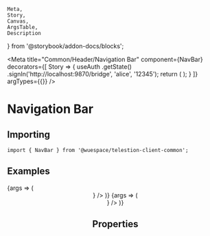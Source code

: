 	Meta,
	Story,
	Canvas,
	ArgsTable,
	Description
} from '@storybook/addon-docs/blocks';

<Meta
	title="Common/Header/Navigation Bar"
	component={NavBar}
	decorators={[
		Story => {
			useAuth
				.getState()
				.signIn('http://localhost:9870/bridge', 'alice', '12345');
			return (
				<TelestionClient>
					<MemoryRouter>
						<Story />
					</MemoryRouter>
				</TelestionClient>
			);
		}
	]}
	argTypes={{}}
/>

# Navigation Bar

<Description of={NavBar} />

## Importing

```tsx
import { NavBar } from '@wuespace/telestion-client-common';
```

## Examples

<Canvas>
	<Story height={'64px'} name="No links" args={{}}>
		{args => (
			<CommonWrapper>
				<Header left={<NavBar {...args} />} />
			</CommonWrapper>
		)}
	</Story>
	<Story
		height={'64px'}
		name="Custom links"
		args={{
			links: [
				{
					title: 'Dashboard',
					path: '/dashboard'
				},
				{
					title: 'Preferences',
					path: '/preferences'
				}
			]
		}}
	>
		{args => (
			<CommonWrapper>
				<Header left={<NavBar links={args.links} {...args} />} />
			</CommonWrapper>
		)}
	</Story>
</Canvas>

## Properties

<ArgsTable of={NavBar} />
